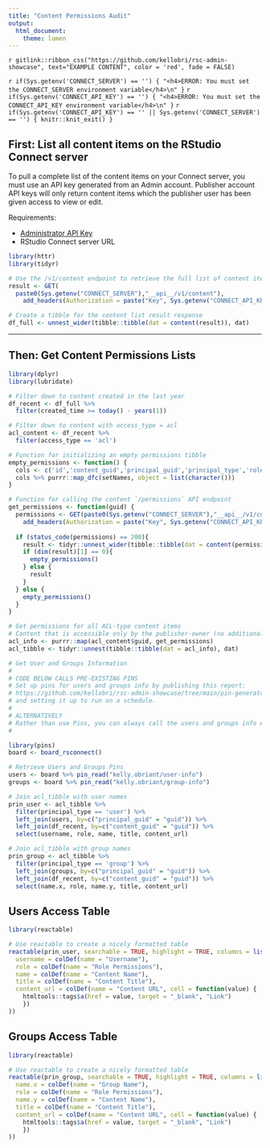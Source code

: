 ```yaml
---
title: "Content Permissions Audit"
output: 
  html_document:
    theme: lumen
---
```


`r gitlink::ribbon_css("https://github.com/kellobri/rsc-admin-showcase", text="EXAMPLE CONTENT", color = 'red', fade = FALSE)`

`r if(Sys.getenv('CONNECT_SERVER') == '') { "<h4>ERROR: You must set the CONNECT_SERVER environment variable</h4>\n" }`
`r if(Sys.getenv('CONNECT_API_KEY') == '') { "<h4>ERROR: You must set the CONNECT_API_KEY environment variable</h4>\n" }`
`r if(Sys.getenv('CONNECT_API_KEY') == '' || Sys.getenv('CONNECT_SERVER') == '') { knitr::knit_exit() }`

## First: List all content items on the RStudio Connect server

To pull a complete list of the content items on your Connect server, you must use an API key generated from an Admin account. Publisher account API keys will only return content items which the publisher user has been given access to view or edit.

Requirements:

- [Administrator API Key](https://docs.rstudio.com/connect/user/api-keys/#api-keys-creating){target="_blank"}
- RStudio Connect server URL

```r
library(httr)
library(tidyr)

# Use the /v1/content endpoint to retrieve the full list of content items
result <- GET(
  paste0(Sys.getenv("CONNECT_SERVER"),"__api__/v1/content"),
    add_headers(Authorization = paste("Key", Sys.getenv("CONNECT_API_KEY"))))

# Create a tibble for the content list result response
df_full <- unnest_wider(tibble::tibble(dat = content(result)), dat) 
```

---

## Then: Get Content Permissions Lists

```r
library(dplyr)
library(lubridate)

# Filter down to content created in the last year
df_recent <- df_full %>%
  filter(created_time >= today() - years(1))

# Filter down to content with access_type = acl
acl_content <- df_recent %>%
  filter(access_type == 'acl')

# Function for initializing an empty permissions tibble
empty_permissions <- function() {
  cols <- c('id','content_guid','principal_guid','principal_type','role')
  cols %>% purrr::map_dfc(setNames, object = list(character()))
}

# Function for calling the content `/permissions` API endpoint
get_permissions <- function(guid) {
  permissions <- GET(paste0(Sys.getenv("CONNECT_SERVER"),"__api__/v1/content/",guid,"/permissions"),
    add_headers(Authorization = paste("Key", Sys.getenv("CONNECT_API_KEY"))))
  
  if (status_code(permissions) == 200){
    result <- tidyr::unnest_wider(tibble::tibble(dat = content(permissions)), dat)
    if (dim(result)[1] == 0){
      empty_permissions() 
    } else {
      result
    }
  } else {
    empty_permissions()
  }
}

# Get permissions for all ACL-type content items
# Content that is accessible only by the publisher-owner (no additional users or groups) will return no records
acl_info <- purrr::map(acl_content$guid, get_permissions)
acl_tibble <- tidyr::unnest(tibble::tibble(dat = acl_info), dat)

```


```r
# Get User and Groups Information
#
# CODE BELOW CALLS PRE-EXISTING PINS
# Set up pins for users and groups info by publishing this report:
# https://github.com/kellobri/rsc-admin-showcase/tree/main/pin-generators/pin-users-groups
# and setting it up to run on a schedule.
#
# ALTERNATIVELY 
# Rather than use Pins, you can always call the users and groups info APIs directly. Find example code in the same report referenced above (/pin-generators/pin-users-groups).
#

library(pins)
board <- board_rsconnect()

# Retrieve Users and Groups Pins
users <- board %>% pin_read("kelly.obriant/user-info")
groups <- board %>% pin_read("kelly.obriant/group-info")

# Join acl_tibble with user names
prin_user <- acl_tibble %>% 
  filter(principal_type == 'user') %>%
  left_join(users, by=c("principal_guid" = "guid")) %>%
  left_join(df_recent, by=c("content_guid" = "guid")) %>%
  select(username, role, name, title, content_url)

# Join acl_tibble with group names
prin_group <- acl_tibble %>%
  filter(principal_type == 'group') %>%
  left_join(groups, by=c("principal_guid" = "guid")) %>%
  left_join(df_recent, by=c("content_guid" = "guid")) %>%
  select(name.x, role, name.y, title, content_url)

```

## Users Access Table

```r
library(reactable)

# Use reactable to create a nicely formatted table
reactable(prin_user, searchable = TRUE, highlight = TRUE, columns = list(
  username = colDef(name = "Username"),
  role = colDef(name = "Role Permissions"),
  name = colDef(name = "Content Name"),
  title = colDef(name = "Content Title"),
  content_url = colDef(name = "Content URL", cell = function(value) {
    htmltools::tags$a(href = value, target = "_blank", "Link")
    })
))
```

## Groups Access Table

```r
library(reactable)

# Use reactable to create a nicely formatted table
reactable(prin_group, searchable = TRUE, highlight = TRUE, columns = list(
  name.x = colDef(name = "Group Name"),
  role = colDef(name = "Role Permissions"),
  name.y = colDef(name = "Content Name"),
  title = colDef(name = "Content Title"),
  content_url = colDef(name = "Content URL", cell = function(value) {
    htmltools::tags$a(href = value, target = "_blank", "Link")
    })
))
```
